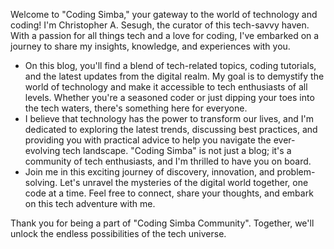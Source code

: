Welcome to "Coding Simba," your gateway to the world of technology and
coding! I'm Christopher A. Sesugh, the curator of this tech-savvy haven.
With a passion for all things tech and a love for coding, I've embarked on
a journey to share my insights, knowledge, and experiences with you.

- On this blog, you'll find a blend of tech-related topics, coding
  tutorials, and the latest updates from the digital realm. My goal is to
  demystify the world of technology and make it accessible to tech
  enthusiasts of all levels. Whether you're a seasoned coder or just dipping
  your toes into the tech waters, there's something here for everyone.
- I believe that technology has the power to transform our lives, and I'm
  dedicated to exploring the latest trends, discussing best practices, and
  providing you with practical advice to help you navigate the ever-evolving
  tech landscape. "Coding Simba" is not just a blog; it's a community of
  tech enthusiasts, and I'm thrilled to have you on board.
- Join me in this exciting journey of discovery, innovation, and
  problem-solving. Let's unravel the mysteries of the digital world
  together, one code at a time. Feel free to connect, share your thoughts,
  and embark on this tech adventure with me.

Thank you for being a part of "Coding Simba Community". Together, we'll unlock the
endless possibilities of the tech universe.
